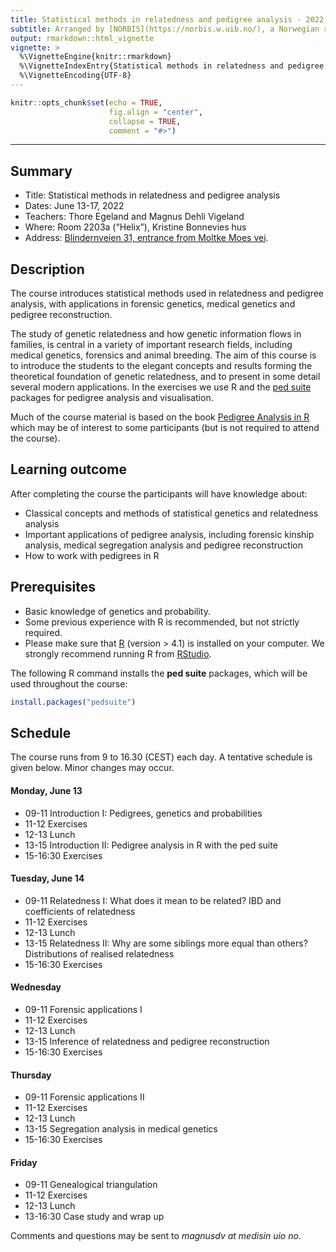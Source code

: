 ```yaml
---
title: Statistical methods in relatedness and pedigree analysis - 2022
subtitle: Arranged by [NORBIS](https://norbis.w.uib.no/), a Norwegian research school in bioinformatics, biostatistics and systems biology.
output: rmarkdown::html_vignette
vignette: >
  %\VignetteEngine{knitr::rmarkdown}
  %\VignetteIndexEntry{Statistical methods in relatedness and pedigree analysis - 2022}
  %\VignetteEncoding{UTF-8}
---
```


```r
knitr::opts_chunk$set(echo = TRUE, 
                      fig.align = "center",
                      collapse = TRUE,
                      comment = "#>")
```

----

## Summary

* Title: Statistical methods in relatedness and pedigree analysis
* Dates: June 13-17, 2022
* Teachers: Thore Egeland and Magnus Dehli Vigeland
* Where: Room 2203a ("Helix"), Kristine Bonnevies hus
* Address: [Blindernveien 31, entrance from Moltke Moes vei](https://www.uio.no/english/about/getting-around/areas/blindern/bl18/).

## Description
The course introduces statistical methods used in relatedness and pedigree analysis, with applications in forensic genetics, medical genetics and pedigree reconstruction.

The study of genetic relatedness and how genetic information flows in families, is central in a variety of important research fields, including medical genetics, forensics and animal breeding. The aim of this course is to introduce the students to the elegant concepts and results forming the theoretical foundation of genetic relatedness, and to present in some detail several modern applications. In the exercises we use R and the [ped suite](https://magnusdv.github.io/pedsuite/index.html) packages for pedigree analysis and visualisation.

Much of the course material is based on the book [Pedigree Analysis in R](https://www.elsevier.com/books/pedigree-analysis-in-r/vigeland/978-0-12-824430-2) which may be of interest to some participants (but is not required to attend the course).

## Learning outcome
After completing the course the participants will have knowledge about:

* Classical concepts and methods of statistical genetics and relatedness analysis
* Important applications of pedigree analysis, including forensic kinship analysis, medical segregation analysis and pedigree reconstruction
* How to work with pedigrees in R

## Prerequisites
 
 * Basic knowledge of genetics and probability. 
 * Some previous experience with R is recommended, but not strictly required.
 * Please make sure that [R](www.r-project.org) (version > 4.1) is installed on your computer. We strongly recommend running R from [RStudio](https://www.rstudio.com/products/rstudio/download/).

The following R command installs the **ped suite** packages, which will be used throughout the course:

```r
install.packages("pedsuite")
```

## Schedule
The course runs from 9 to 16.30 (CEST) each day. A tentative schedule is given below. Minor changes may occur.

#### Monday, June 13

* 09-11 Introduction I: Pedigrees, genetics and probabilities
* 11-12 Exercises
* 12-13 Lunch
* 13-15 Introduction II: Pedigree analysis in R with the ped suite
* 15-16:30 Exercises

#### Tuesday, June 14

* 09-11 Relatedness I: What does it mean to be related? IBD and coefficients of relatedness
* 11-12 Exercises
* 12-13 Lunch
* 13-15 Relatedness II: Why are some siblings more equal than others? Distributions of realised relatedness
* 15-16:30 Exercises

#### Wednesday

* 09-11 Forensic applications I
* 11-12 Exercises
* 12-13 Lunch
* 13-15 Inference of relatedness and pedigree reconstruction
* 15-16:30 Exercises

#### Thursday

* 09-11 Forensic applications II
* 11-12 Exercises
* 12-13 Lunch
* 13-15 Segregation analysis in medical genetics
* 15-16:30 Exercises

#### Friday

* 09-11 Genealogical triangulation
* 11-12 Exercises
* 12-13 Lunch
* 13-16:30 Case study and wrap up

Comments and questions may be sent to *magnusdv at medisin uio no*.
